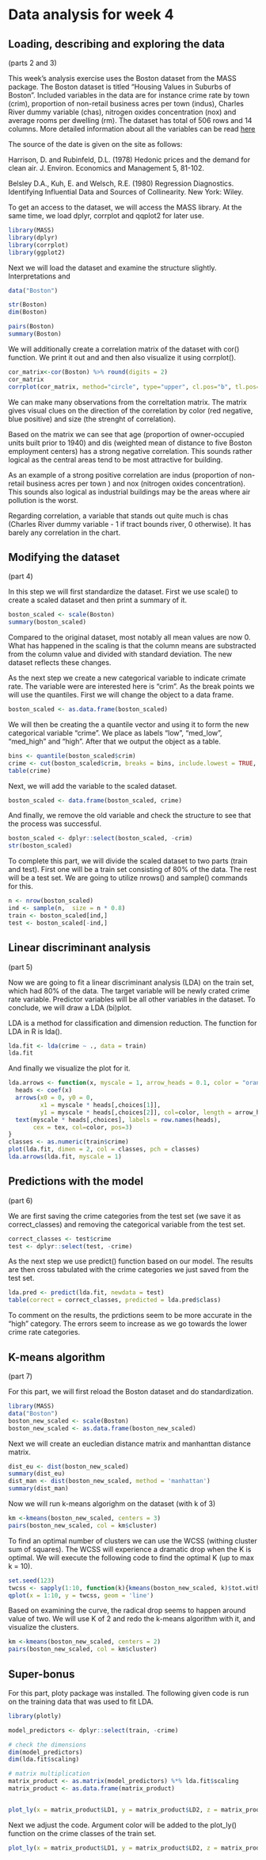 # Data analysis for week 4

## Loading, describing and exploring the data
(parts 2 and 3)

This week's analysis exercise uses the Boston dataset from the MASS package. The Boston dataset is titled "Housing Values in Suburbs of Boston". Included variables in the data are for instance crime rate by town (crim), proportion of non-retail business acres per town (indus), Charles River dummy variable (chas), nitrogen oxides concentration (nox) and average rooms per dwelling (rm). The dataset has total of 506 rows and 14 columns. More detailed information about all the variables can be read [here](https://stat.ethz.ch/R-manual/R-devel/library/MASS/html/Boston.html)

The source of the date is given on the site as follows:

Harrison, D. and Rubinfeld, D.L. (1978) Hedonic prices and the demand for clean air. J. Environ. Economics and Management 5, 81-102.

Belsley D.A., Kuh, E. and Welsch, R.E. (1980) Regression Diagnostics. Identifying Influential Data and Sources of Collinearity. New York: Wiley.

To get an access to the dataset, we will access the MASS library. At the same time, we load dplyr, corrplot and qqplot2 for later use.

```r
library(MASS)
library(dplyr)
library(corrplot)
library(ggplot2)
```

Next we will load the dataset and examine the structure slightly. Interpretations and 

```r
data("Boston")
```

```r
str(Boston)
dim(Boston)
```



```r
pairs(Boston)
summary(Boston)
```

We will additionally create a correlation matrix of the dataset with cor() function. We print it out and and then also visualize it using corrplot().

```r
cor_matrix<-cor(Boston) %>% round(digits = 2)
cor_matrix
corrplot(cor_matrix, method="circle", type="upper", cl.pos="b", tl.pos="d", tl.cex = 0.6)
```

We can make many observations from the correltation matrix. The matrix gives visual clues on the direction of the correlation by color (red negative, blue positive) and size (the strenght of correlation).

Based on the matrix we can see that age (proportion of owner-occupied units built prior to 1940) and dis (weighted mean of distance to five Boston employment centers) has a strong negative correlation. This sounds rather logical as the central areas tend to be most attractive for building. 

As an example of a strong positive correlation are indus (proportion of non-retail business acres per town ) and nox (nitrogen oxides concentration). This sounds also logical as industrial buildings may be the areas where air pollution is the worst.

Regarding correlation, a variable that stands out quite much is chas (Charles River dummy variable - 1 if tract bounds river, 0 otherwise). It has barely any correlation in the chart.



## Modifying the dataset

(part 4)

In this step we will first standardize the dataset. First we use scale() to create a scaled dataset and then print a summary of it.

```r
boston_scaled <- scale(Boston)
summary(boston_scaled)
```

Compared to the original dataset, most notably all mean values are now 0. What has happened in the scaling is that the column means are substracted from the column value and divided with standard deviation. The new dataset reflects these changes.

As the next step we create a new categorical variable to indicate crimate rate. The variable were are interested here is "crim". As the break points we will use the quantiles. First we will change the object to a data frame.

```r
boston_scaled <- as.data.frame(boston_scaled)
```

We will then be creating the a quantile vector and using it to form the new categorical variable "crime". We place as labels "low", "med_low", "med_high" and "high". After that we output the object as a table.

```r
bins <- quantile(boston_scaled$crim)
crime <- cut(boston_scaled$crim, breaks = bins, include.lowest = TRUE, label = c("low", "med_low", "med_high", "high"))
table(crime)
```

Next, we will add the variable to the scaled dataset.

```r
boston_scaled <- data.frame(boston_scaled, crime)
```

And finally, we remove the old variable and check the structure to see that the process was successful.

```r
boston_scaled <- dplyr::select(boston_scaled, -crim)
str(boston_scaled)
```

To complete this part, we will divide the scaled dataset to two parts (train and test). First one will be a train set consisting of 80% of the data. The rest will be a test set. We are going to utilize nrows() and sample() commands for this.

```r
n <- nrow(boston_scaled)
ind <- sample(n,  size = n * 0.8)
train <- boston_scaled[ind,]
test <- boston_scaled[-ind,]
```


## Linear discriminant analysis

(part 5)

Now we are going to fit a linear discriminant analysis (LDA) on the train set, which had 80% of the data. The target variable will be newly crated crime rate variable. Predictor variables will be all other variables in the dataset. To conclude, we will draw a LDA (bi)plot.

LDA is a method for classification and dimension reduction. The function for LDA in R is lda().

```r
lda.fit <- lda(crime ~ ., data = train)
lda.fit
```

And finally we visualize the plot for it.

```r
lda.arrows <- function(x, myscale = 1, arrow_heads = 0.1, color = "orange", tex = 0.75, choices = c(1,2)){
  heads <- coef(x)
  arrows(x0 = 0, y0 = 0, 
         x1 = myscale * heads[,choices[1]], 
         y1 = myscale * heads[,choices[2]], col=color, length = arrow_heads)
  text(myscale * heads[,choices], labels = row.names(heads), 
       cex = tex, col=color, pos=3)
}
classes <- as.numeric(train$crime)
plot(lda.fit, dimen = 2, col = classes, pch = classes)
lda.arrows(lda.fit, myscale = 1)
```



## Predictions with the model

(part 6)

We are first saving the crime categories from the test set (we save it as correct_classes) and removing the categorical variable from the test set.

```r
correct_classes <- test$crime
test <- dplyr::select(test, -crime)
```

As the next step we use predict() function based on our model. The results are then cross tabulated with the crime categories we just saved from the test set.

```r
lda.pred <- predict(lda.fit, newdata = test)
table(correct = correct_classes, predicted = lda.pred$class)
```

To comment on the results, the prdictions seem to be more accurate in the "high" category. The errors seem to increase as we go towards the lower crime rate categories.

## K-means algorithm

(part 7)

For this part, we will first reload the Boston dataset and do standardization.

```r
library(MASS)
data("Boston")
boston_new_scaled <- scale(Boston)
boston_new_scaled <- as.data.frame(boston_new_scaled)
```

Next we will create an eucledian distance matrix and manhanttan distance matrix.

```r
dist_eu <- dist(boston_new_scaled)
summary(dist_eu)
dist_man <- dist(boston_new_scaled, method = 'manhattan')
summary(dist_man)
```

Now we will run k-means algorighm on the dataset (with k of 3)

```r
km <-kmeans(boston_new_scaled, centers = 3)
pairs(boston_new_scaled, col = km$cluster)
```

To find an optimal number of clusters we can use the WCSS (withing cluster sum of squares). The WCSS will experience a dramatic drop when the K is optimal. We will execute the following code to find the optimal K (up to max k = 10).

```r
set.seed(123)
twcss <- sapply(1:10, function(k){kmeans(boston_new_scaled, k)$tot.withinss})
qplot(x = 1:10, y = twcss, geom = 'line')
```

Based on examining the curve, the radical drop seems to happen around value of two. We will use K of 2 and redo the k-means algorithm with it, and visualize the clusters.

```r
km <-kmeans(boston_new_scaled, centers = 2)
pairs(boston_new_scaled, col = km$cluster)
```

## Super-bonus

For this part, ploty package was installed. The following given code is run on the training data that was used to fit LDA.



```r
library(plotly)

model_predictors <- dplyr::select(train, -crime)

# check the dimensions
dim(model_predictors)
dim(lda.fit$scaling)

# matrix multiplication
matrix_product <- as.matrix(model_predictors) %*% lda.fit$scaling
matrix_product <- as.data.frame(matrix_product)


plot_ly(x = matrix_product$LD1, y = matrix_product$LD2, z = matrix_product$LD3, type= 'scatter3d', mode='markers')
```


Next we adjust the code. Argument color will be added to the plot_ly() function on the crime classes of the train set.


```r
plot_ly(x = matrix_product$LD1, y = matrix_product$LD2, z = matrix_product$LD3, type= 'scatter3d', mode='markers', color=train$crime)
```



